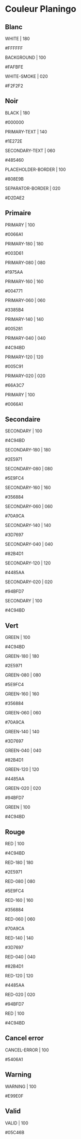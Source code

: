 
<Meta title="Couleurs" />

# Couleur Planingo

## Blanc
<div>
    <div className='contenair'>
        <div className='header white rectangle big'>
            <p>WHITE | 180</p>
            <p>#FFFFFF</p>
        </div>
        <div className='body'>
            <div className='white-100 rectangle small'>
                <p>BACKGROUND | 100</p>
                <p>#FAFBFE</p>
            </div>
            <div className='white-020 rectangle small'>
                <p>WHITE-SMOKE | 020</p>
                <p>#F2F2F2</p>
            </div>
        </div>
    </div>
</div>

## Noir
<div>
    <div className='contenair'>
        <div className='header black rectangle big'>
            <p>BLACK | 180</p>
            <p>#000000</p>
        </div>
        <div className='body'>
            <div className='black-140 rectangle small'>
                <p>PRIMARY-TEXT | 140</p>
                <p>#1E272E</p>
            </div>
            <div className='black-060 rectangle small'>
                <p>SECONDARY-TEXT | 060</p>
                <p>#485460</p>
            </div>
            <div className='last-left black-100 rectangle small'>
                <p>PLACEHOLDER-BORDER | 100</p>
                <p>#808E9B</p>
            </div>
            <div className='last-right black-020 rectangle small'>
                <p>SEPARATOR-BORDER | 020</p>
                <p>#D2DAE2</p>
            </div>
        </div>
    </div>
</div>

## Primaire
<div>
    <div className='contenair'>
        <div className='header primary rectangle big'>
            <p>PRIMARY | 100</p>
            <p>#0066A1</p>
        </div>
        <div className='body'>
            <div className='primary-180 rectangle small'>
                <p>PRIMARY-180 | 180</p>
                <p>#003D61</p>
            </div>
            <div className='primary-080 rectangle small'>
                <p>PRIMARY-080 | 080</p>
                <p>#1975AA</p>
            </div>
            <div className='primary-160 rectangle small'>
                <p>PRIMARY-160 | 160</p>
                <p>#004771</p>
            </div>
            <div className='primary-060 rectangle small'>
                <p>PRIMARY-060 | 060</p>
                <p>#3385B4</p>
            </div>
            <div className='primary-140 rectangle small'>
                <p>PRIMARY-140 | 140</p>
                <p>#005281</p>
            </div>
            <div className='primary-040 rectangle small'>
                <p>PRIMARY-040 | 040</p>
                <p>#4C94BD</p>
            </div>
            <div className='primary-120 rectangle small'>
                <p>PRIMARY-120 | 120</p>
                <p>#005C91</p>
            </div>
            <div className='primary-020 rectangle small'>
                <p>PRIMARY-020 | 020</p>
                <p>#66A3C7</p>
            </div>
            <div className='last-left primary rectangle small'>
                <p>PRIMARY | 100</p>
                <p>#0066A1</p>
            </div>
        </div>
    </div>
</div>

## Secondaire
<div>
    <div className='contenair'>
        <div className='header secondary rectangle big'>
            <p>SECONDARY | 100</p>
            <p>#4C94BD</p>
        </div>
        <div className='body'>
            <div className='secondary-180 rectangle small'>
                <p>SECONDARY-180 | 180</p>
                <p>#2E5971</p>
            </div>
            <div className='secondary-080 rectangle small'>
                <p>SECONDARY-080 | 080</p>
                <p>#5E9FC4</p>
            </div>
            <div className='secondary-160 rectangle small'>
                <p>SECONDARY-160 | 160</p>
                <p>#356884</p>
            </div>
            <div className='secondary-060 rectangle small'>
                <p>SECONDARY-060 | 060</p>
                <p>#70A9CA</p>
            </div>
            <div className='secondary-140 rectangle small'>
                <p>SECONDARY-140 | 140</p>
                <p>#3D7697</p>
            </div>
            <div className='secondary-040 rectangle small'>
                <p>SECONDARY-040 | 040</p>
                <p>#82B4D1</p>
            </div>
            <div className='secondary-120 rectangle small'>
                <p>SECONDARY-120 | 120</p>
                <p>#4485AA</p>
            </div>
            <div className='secondary-020 rectangle small'>
                <p>SECONDARY-020 | 020</p>
                <p>#94BFD7</p>
            </div>
            <div className='last-left secondary rectangle small'>
                <p>SECONDARY | 100</p>
                <p>#4C94BD</p>
            </div>
        </div>
    </div>
</div>

## Vert
<div>
    <div className='contenair'>
        <div className='header green rectangle big'>
            <p>GREEN | 100</p>
            <p>#4C94BD</p>
        </div>
        <div className='body'>
            <div className='green-180 rectangle small'>
                <p>GREEN-180 | 180</p>
                <p>#2E5971</p>
            </div>
            <div className='green-080 rectangle small'>
                <p>GREEN-080 | 080</p>
                <p>#5E9FC4</p>
            </div>
            <div className='green-160 rectangle small'>
                <p>GREEN-160 | 160</p>
                <p>#356884</p>
            </div>
            <div className='green-060 rectangle small'>
                <p>GREEN-060 | 060</p>
                <p>#70A9CA</p>
            </div>
            <div className='green-140 rectangle small'>
                <p>GREEN-140 | 140</p>
                <p>#3D7697</p>
            </div>
            <div className='green-040 rectangle small'>
                <p>GREEN-040 | 040</p>
                <p>#82B4D1</p>
            </div>
            <div className='green-120 rectangle small'>
                <p>GREEN-120 | 120</p>
                <p>#4485AA</p>
            </div>
            <div className='green-020 rectangle small'>
                <p>GREEN-020 | 020</p>
                <p>#94BFD7</p>
            </div>
            <div className='last-left green rectangle small'>
                <p>GREEN | 100</p>
                <p>#4C94BD</p>
            </div>
        </div>
    </div>
</div>

## Rouge
<div>
    <div className='contenair'>
        <div className='header red rectangle big'>
            <p>RED | 100</p>
            <p>#4C94BD</p>
        </div>
        <div className='body'>
            <div className='red-180 rectangle small'>
                <p>RED-180 | 180</p>
                <p>#2E5971</p>
            </div>
            <div className='red-080 rectangle small'>
                <p>RED-080 | 080</p>
                <p>#5E9FC4</p>
            </div>
            <div className='red-160 rectangle small'>
                <p>RED-160 | 160</p>
                <p>#356884</p>
            </div>
            <div className='red-060 rectangle small'>
                <p>RED-060 | 060</p>
                <p>#70A9CA</p>
            </div>
            <div className='red-140 rectangle small'>
                <p>RED-140 | 140</p>
                <p>#3D7697</p>
            </div>
            <div className='red-040 rectangle small'>
                <p>RED-040 | 040</p>
                <p>#82B4D1</p>
            </div>
            <div className='red-120 rectangle small'>
                <p>RED-120 | 120</p>
                <p>#4485AA</p>
            </div>
            <div className='red-020 rectangle small'>
                <p>RED-020 | 020</p>
                <p>#94BFD7</p>
            </div>
            <div className='last-left red rectangle small'>
                <p>RED | 100</p>
                <p>#4C94BD</p>
            </div>
        </div>
    </div>
</div>

## Cancel error
<div>
    <div className='contenair'>
        <div className='header cancel-error rectangle big'>
            <p>CANCEL-ERROR | 100</p>
            <p>#5406A1</p>
        </div>
    </div>
</div>

## Warning
<div>
    <div className='contenair'>
        <div className='header warning rectangle big'>
            <p>WARNING | 100</p>
            <p>#E99E0F</p>
        </div>
    </div>
</div>

## Valid
<div>
    <div className='contenair'>
        <div className='header valid rectangle big'>
            <p>VALID | 100</p>
            <p>#05C46B</p>
        </div>
    </div>
</div>

